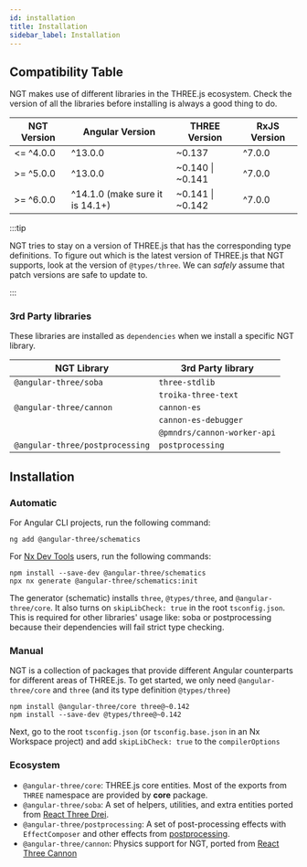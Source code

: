 ```yaml
---
id: installation
title: Installation
sidebar_label: Installation
---
```


## Compatibility Table

NGT makes use of different libraries in the THREE.js ecosystem. Check the version of all the libraries before installing is always a good thing to do.

| NGT Version | Angular Version                 | THREE Version    | RxJS Version |
| ----------- | ------------------------------- | ---------------- | ------------ |
| <= ^4.0.0   | ^13.0.0                         | ~0.137           | ^7.0.0       |
| >= ^5.0.0   | ^13.0.0                         | ~0.140 \| ~0.141 | ^7.0.0       |
| >= ^6.0.0   | ^14.1.0 (make sure it is 14.1+) | ~0.141 \| ~0.142 | ^7.0.0       |

:::tip

NGT tries to stay on a version of THREE.js that has the corresponding type definitions. To figure out which is the latest version of THREE.js that NGT supports, look at the version of `@types/three`. We can _safely_ assume that patch versions are safe to update to.

:::

### 3rd Party libraries

These libraries are installed as `dependencies` when we install a specific NGT library.

| NGT Library                     | 3rd Party library           |
| ------------------------------- | --------------------------- |
| `@angular-three/soba`           | `three-stdlib`              |
|                                 | `troika-three-text`         |
| `@angular-three/cannon`         | `cannon-es`                 |
|                                 | `cannon-es-debugger`        |
|                                 | `@pmndrs/cannon-worker-api` |
| `@angular-three/postprocessing` | `postprocessing`            |

## Installation

### Automatic

For Angular CLI projects, run the following command:

```shell
ng add @angular-three/schematics
```

For [Nx Dev Tools](https://nx.dev) users, run the following commands:

```shell
npm install --save-dev @angular-three/schematics
npx nx generate @angular-three/schematics:init
```

The generator (schematic) installs `three`, `@types/three`, and `@angular-three/core`. It also turns on `skipLibCheck: true` in the root `tsconfig.json`. This is required for other libraries' usage like: soba or postprocessing because their dependencies will fail strict type checking.

### Manual

NGT is a collection of packages that provide different Angular counterparts for different areas of THREE.js. To get started, we only need `@angular-three/core` and `three` (and its type definition `@types/three`)

```shell
npm install @angular-three/core three@~0.142
npm install --save-dev @types/three@~0.142
```

Next, go to the root `tsconfig.json` (or `tsconfig.base.json` in an Nx Workspace project) and add `skipLibCheck: true` to the `compilerOptions`

### Ecosystem

- `@angular-three/core`: THREE.js core entities. Most of the exports from `THREE` namespace are provided by **core** package.
- `@angular-three/soba`: A set of helpers, utilities, and extra entities ported from [React Three Drei](https://github.com/pmndrs/drei).
- `@angular-three/postprocessing`: A set of post-processing effects with `EffectComposer` and other effects from [postprocessing](https://github.com/vanruesc/postprocessing).
- `@angular-three/cannon`: Physics support for NGT, ported from [React Three Cannon](https://github.com/pmndrs/use-cannon)
